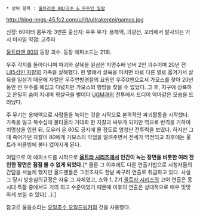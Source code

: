  * 상위 항목 : [[울트라맨 80/괴수 & 우주인 일람]]

http://blog-imgs-45.fc2.com/u/l/t/ultrakentei/gamos.jpg

신장: 60미터
몸무게: 3만톤
출신지: 우주
무기: 용해액, 괴광선, 꼬리에서 발사되는 가시 미사일
약점: 고주파

[[울트라맨 80]]의 등장 괴수. 등장 에피소드는 21화.

우주 각지를 돌아다니며 파괴와 살육을 일삼은 지명수배 넘버 2인 괴수이며 20년 전 [[L85성인 자칼]]의 가족을 살해했다. 한 별에서 살육을 마치면 바로 다른 별로 옮겨가서 살육을 일삼기 때문에 자칼은 우주연방경찰의 요원인 우주G맨으로서 가모스를 찾아 20년 동안 전 우주를 헤집고 다녔지만 가모스의 행방을 찾을 수 없었다. 그 후, 지구에 상륙하고 은밀히 숨어 지내며 학살극을 벌이다 [[UGM]]과의 전투에서 드디어 악마같은 모습을 드러냈다. 

주 무기는 용해액으로 사람들을 녹이는 것을 시작으로 본격적인 파괴활동을 시작했다. 가족을 잃고 복수심에 불타올라 거대화 한 자칼과 싸우게 되지만 역으로 반격을 가하여 치명상을 입힌 뒤, 도우러 온 80도 궁지에 몰 정도로 엄청난 전투력을 보였다. 하지만 그때 죽어가던 자칼이 80에게 가모스의 약점을 알려주면서 전세가 역전되고 최후에는 울트라 버클빔에 불타 없어지게 된다.

여담으로 이 에피소드를 시작으로 '''[[울트라 시리즈]]에서 인간이 녹는 장면을 비롯한 여러 잔인한 장면은 점점 볼 수 없게 되었다.'''[* 물론 그 이후에도 다른 연출기법으로 시청자들의 간담을 서늘케 했지만 올드팬들은 그것조차도 한낱 싸구려 연출로 취급하고 있다. 사실 그 당시 방송심의규정은 자유 그 자체였고, 쇼와 1, 2기 [[울트라 시리즈]]의 고어 연출은 동시대 특촬 중에서도 거의 최고 수준이었기 때문에 이후의 연출은 상대적으로 매우 밋밋하게 보일 수 있다(...).]

참고로 울음소리는 [[오일초수 오일드링커]]의 것을 사용했다.
